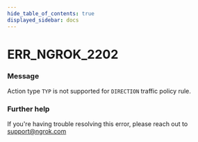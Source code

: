 ```yaml
---
hide_table_of_contents: true
displayed_sidebar: docs
---
```



# ERR_NGROK_2202

### Message

Action type `TYP` is not supported for `DIRECTION` traffic policy rule.

<ErrorDetails error="err_ngrok_2202" />

### Further help

If you're having trouble resolving this error, please reach out to [support@ngrok.com](mailto:support@ngrok.com?subject=Help%20with%20ERR_NGROK_2202)
